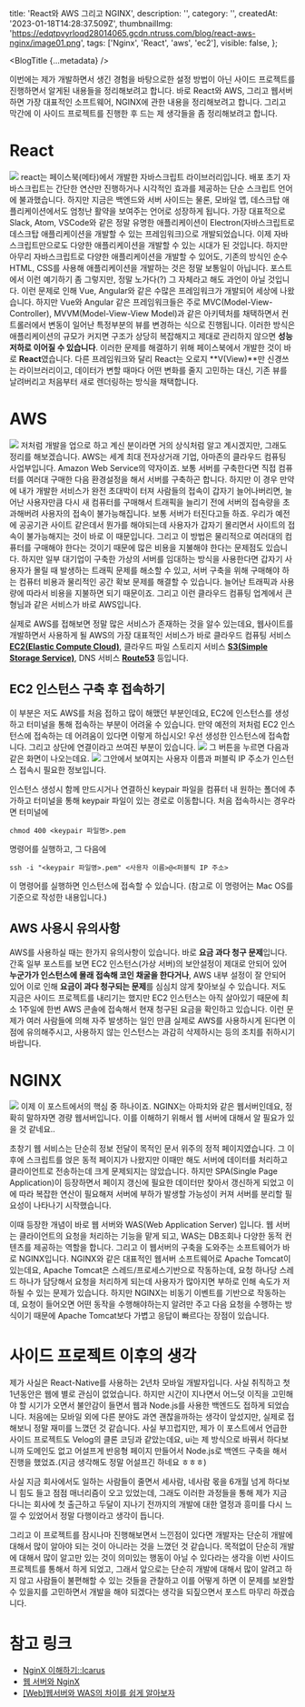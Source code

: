   title: 'React와 AWS 그리고 NGINX',
  description: '',
  category: '',
  createdAt: '2023-01-18T14:28:37.509Z',
  thumbnailImg:
    'https://edqtpvyrloqd28014065.gcdn.ntruss.com/blog/react-aws-nginx/image01.png',
  tags: ['Nginx', 'React', 'aws', 'ec2'],
  visible: false,
};

<BlogTitle {...metadata} />

이번에는 제가 개발하면서 생긴 경험을 바탕으로한 설정 방법이 아닌 사이드 프로젝트를 진행하면서 알게된 내용들을 정리해보려고 합니다. 바로 React와 AWS, 그리고 웹서버하면 가장 대표적인 소프트웨어, NGINX에 관한 내용을 정리해보려고 합니다. 그리고 막간에 이 사이드 프로젝트를 진행한 후 드는 제 생각들을 좀 정리해보려고 합니다.

# React

![](https://edqtpvyrloqd28014065.gcdn.ntruss.com/blog/react-aws-nginx/image02.png)
react는 페이스북(메타)에서 개발한 자바스크립트 라이브러리입니다. 배포 초기 자바스크립트는 간단한 연산만 진행하거나 시각적인 효과를 제공하는 단순 스크립트 언어에 불과했습니다. 하지만 지금은 백엔드와 서버 사이드는 물론, 모바일 앱, 데스크탑 애플리케이션에서도 엄청난 활약을 보여주는 언어로 성장하게 됩니다.
가장 대표적으로 Slack, Atom, VSCode와 같은 정말 유명한 애플리케이션이 Electron(자바스크립트로 데스크탑 애플리케이션을 개발할 수 있는 프레임워크)으로 개발되었습니다.
이제 자바스크립트만으로도 다양한 애플리케이션을 개발할 수 있는 시대가 된 것입니다. 하지만 아무리 자바스크립트로 다양한 애플리케이션을 개발할 수 있어도, 기존의 방식인 순수 HTML, CSS를 사용해 애플리케이션을 개발하는 것은 정말 보통일이 아닙니다. 포스트에서 이런 예기하기 좀 그렇지만, 정말 노가다(?) 그 자체라고 해도 과언이 아닐 것입니다.
이런 문제로 인해 Vue, Angular와 같은 수많은 프레임워크가 개발되어 세상에 나왔습니다. 하지만 Vue와 Angular 같은 프레임워크들은 주로 MVC(Model-View-Controller), MVVM(Model-View-View Model)과 같은 아키텍처를 채택하면서 컨트롤러에서 변동이 일어난 특정부분의 뷰를 변경하는 식으로 진행됩니다. 이러한 방식은 애플리케이션의 규모가 커지면 구조가 상당히 복잡해지고 제대로 관리하지 않으면 **성능 저하로 이어질 수 있습니다**.
이러한 문제를 해결하기 위해 페이스북에서 개발한 것이 바로 **React**였습니다. 다른 프레임워크와 달리 React는 오로지 **V(View)**만 신경쓰는 라이브러리이고, 데이터가 변할 때마다 어떤 변화를 줄지 고민하는 대신, 기존 뷰를 날려버리고 처음부터 새로 렌더링하는 방식을 채택합니다.

# AWS

![](https://edqtpvyrloqd28014065.gcdn.ntruss.com/blog/react-aws-nginx/image03.jpg)
저처럼 개발을 업으로 하고 계신 분이라면 거의 상식처럼 알고 계시겠지만, 그래도 정리를 해보겠습니다. AWS는 세계 최대 전자상거래 기업, 아마존의 클라우드 컴퓨팅 사업부입니다. Amazon Web Service의 약자이죠. 보통 서버를 구축한다면 직접 컴퓨터를 여러대 구매한 다음 환경설정을 해서 서버를 구축하곤 합니다. 하지만 이 경우 만약에 내가 개발한 서비스가 완전 초대박이 터져 사람들의 접속이 갑자기 늘어나버리면, 늘어난 사용자만큼 다시 새 컴퓨터를 구매해서 트래픽을 늘리기 전에 서버의 접속량을 초과해버려 사용자의 접속이 불가능해집니다. 보통 서버가 터진다고들 하죠. 우리가 예전에 공공기관 사이트 같은데서 뭔가를 해야되는데 사용자가 갑자기 몰리면서 사이트의 접속이 불가능해지는 것이 바로 이 때문입니다. 그리고 이 방법은 물리적으로 여러대의 컴퓨터를 구매해야 한다는 것이기 때문에 많은 비용을 지불해야 한다는 문제점도 있습니다.
하지만 일부 대기업이 구축한 가상의 서버를 임대하는 방식을 사용한다면 갑자기 사용자가 몰릴 때 발생하는 트래픽 문제를 해소할 수 있고, 서버 구축을 위해 구매해야 하는 컴퓨터 비용과 물리적인 공간 확보 문제를 해결할 수 있습니다. 늘어난 트래픽과 사용량에 따라서 비용을 지불하면 되기 때문이죠. 그리고 이런 클라우드 컴퓨팅 업계에서 큰형님과 같은 서비스가 바로 AWS입니다.

실제로 AWS를 접해보면 정말 많은 서비스가 존재하는 것을 알수 있는데요, 웹사이트를 개발하면서 사용하게 될 AWS의 가장 대표적인 서비스가 바로 클라우드 컴퓨팅 서비스 **[EC2(Elastic Compute Cloud)](https://aws.amazon.com/ko/ec2/?nc2=h_ql_prod_fs_ec2)**, 클라우드 파일 스토리지 서비스 **[S3(Simple Storage Service)](https://aws.amazon.com/ko/s3/?nc2=h_ql_prod_fs_s3)**, DNS 서비스 **[Route53](https://aws.amazon.com/ko/route53/?nc2=type_a)** 등입니다.

## EC2 인스턴스 구축 후 접속하기

이 부분은 저도 AWS를 처음 접하고 많이 해맸던 부분인데요, EC2에 인스턴스를 생성하고 터미널을 통해 접속하는 부분이 어려울 수 있습니다. 만약 예전의 저처럼 EC2 인스턴스에 접속하는 데 어려움이 있다면 이렇게 하십시오!
우선 생성한 인스턴스에 접속합니다. 그리고 상단에 연결이라고 쓰여진 부분이 있습니다.
![](https://edqtpvyrloqd28014065.gcdn.ntruss.com/blog/react-aws-nginx/image04.png)
그 버튼을 누르면 다음과 같은 화면이 나오는데요.
![](https://edqtpvyrloqd28014065.gcdn.ntruss.com/blog/react-aws-nginx/image05.png)
그안에서 보여지는 사용자 이름과 퍼블릭 IP 주소가 인스턴스 접속시 필요한 정보입니다.

인스턴스 생성시 함께 만드시거나 연결하신 keypair 파일을 컴퓨터 내 원하는 폴더에 추가하고 터미널을 통해 keypair 파일이 있는 경로로 이동합니다.
처음 접속하시는 경우라면 터미널에

```
chmod 400 <keypair 파일명>.pem
```

명령어를 실행하고, 그 다음에

```
ssh -i "<keypair 파일명>.pem" <사용자 이름>@<퍼블릭 IP 주소>
```

이 명령어를 실행하면 인스턴스에 접속할 수 있습니다.
(참고로 이 명령어는 Mac OS를 기준으로 작성한 내용입니다.)

## AWS 사용시 유의사항

AWS를 사용하실 때는 한가지 유의사항이 있습니다. 바로 **요금 과다 청구 문제**입니다. 간혹 일부 포스트를 보면 EC2 인스턴스(가상 서버)의 보안설정이 제대로 안되어 있어 **누군가가 인스턴스에 몰래 접속해 코인 채굴을 한다거나**, AWS 내부 설정이 잘 안되어 있어 이로 인해 **요금이 과다 청구되는 문제**를 심심치 않게 찾아보실 수 있습니다. 저도 지금은 사이드 프로젝트를 내리기는 했지만 EC2 인스턴스는 아직 살아있기 때문에 최소 1주일에 한번 AWS 콘솔에 접속해서 현재 청구된 요금을 확인하고 있습니다. 이런 문제가 여러 사람들에 의해 자주 발생하는 일인 만큼 실제로 AWS를 사용하시게 된다면 이 점에 유의해주시고, 사용하지 않는 인스턴스는 과감히 삭제하시는 등의 조치를 취하시기 바랍니다.

# NGINX

![](https://edqtpvyrloqd28014065.gcdn.ntruss.com/blog/react-aws-nginx/image06.png)
이제 이 포스트에서의 핵심 중 하나이죠. NGINX는 아파치와 같은 웹서버인데요, 정확히 말하자면 경량 웹서버입니다. 이를 이해하기 위해서 웹 서버에 대해서 알 필요가 있을 것 같네요..

초창기 웹 서비스는 단순히 정보 전달이 목적인 문서 위주의 정적 페이지였습니다. 그 이후에 스크립트를 얹은 동적 페이지가 나왔지만 이때만 해도 서버에 데이터를 처리하고 클라이언트로 전송하는데 크게 문제되지는 않았습니다.
하지만 SPA(Single Page Application)이 등장하면서 페이지 갱신에 필요한 데이터만 찾아서 갱신하게 되었고 이에 따라 복잡한 연산이 필요해져 서버에 부하가 발생할 가능성이 커져 서버를 분리할 필요성이 나타나기 시작했습니다.

이때 등장한 개념이 바로 웹 서버와 WAS(Web Application Server) 입니다. 웹 서버는 클라이언트의 요청을 처리하는 기능을 맡게 되고, WAS는 DB조회나 다양한 동적 컨텐츠를 제공하는 역할을 합니다. 그리고 이 웹서버의 구축을 도와주는 소프트웨어가 바로 NGINX입니다.
NGINX와 같은 대표적인 웹서버 소프트웨어로 Apache Tomcat이 있는데요, Apache Tomcat은 스레드/프로세스기반으로 작동하는데, 요청 하나당 스레드 하나가 담당해서 요청을 처리하게 되는데 사용자가 많아지면 부하로 인해 속도가 저하될 수 있는 문제가 있습니다. 하지만 NGINX는 비동기 이벤트를 기반으로 작동하는데, 요청이 들어오면 어떤 동작을 수행해야하는지 알려만 주고 다음 요청을 수행하는 방식이기 때문에 Apache Tomcat보다 가볍고 응답이 빠르다는 장점이 있습니다.

# 사이드 프로젝트 이후의 생각

제가 사실은 React-Native를 사용하는 2년차 모바일 개발자입니다. 사실 취직하고 첫 1년동안은 웹에 별로 관심이 없었습니다. 하지만 시간이 지나면서 어느덧 이직을 고민해야 할 시기가 오면서 불안감이 들면서 웹과 Node.js를 사용한 백엔드도 접하게 되었습니다. 처음에는 모바일 외에 다른 분야도 과연 괜찮을까하는 생각이 앞섰지만, 실제로 접해보니 정말 재미를 느꼈던 것 같습니다. 사실 부끄럽지만, 제가 이 포스트에서 언급한 사이드 프로젝트도 Velog의 클론 코딩과 같았는데요, ui는 제 방식으로 바꿔서 하다보니까 도메인도 없고 어설프게 반응형 페이지 만들어서 Node.js로 백엔드 구축을 해서 진행을 했었죠.(지금 생각해도 정말 어설프긴 하네요 ㅎㅎㅎ)

사실 지금 회사에서도 일하는 사람들이 줄면서 세사람, 네사람 몫을 6개월 넘게 하다보니 힘도 들고 점점 매너리즘이 오고 있었는데, 그래도 이러한 과정들을 통해 제가 지금 다니는 회사에 첫 출근하고 두달이 지나기 전까지의 개발에 대한 열정과 흥미를 다시 느낄 수 있었어서 정말 다행이라고 생각이 듭니다.

그리고 이 프로젝트를 잠시나마 진행해보면서 느낀점이 있다면 개발자는 단순히 개발에 대해서 많이 알아야 되는 것이 아니라는 것을 느꼈던 것 같습니다. 목적없이 단순히 개발에 대해서 많이 알고만 있는 것이 의미있는 행동이 아닐 수 있다라는 생각을 이번 사이드 프로젝트를 통해서 하게 되었고, 그래서 앞으로는 단순히 개발에 대해서 많이 알려고 하지 않고 사람들이 불편해할 수 있는 것들을 관찰하고 이를 어떻게 하면 이 문제를 보완할 수 있을지를 고민하면서 개발을 해야 되겠다는 생각을 되짚으면서 포스트 마무리 하겠습니다.

# 참고 링크

- [NginX 이해하기::Icarus](https://icarus8050.tistory.com/57)
- [웹 서버와 NginX](https://tecoble.techcourse.co.kr/post/2021-07-30-web-server-and-nginx/)
- [[Web]웹서버와 WAS의 차이를 쉽게 알아보자](https://codechasseur.tistory.com/25)
